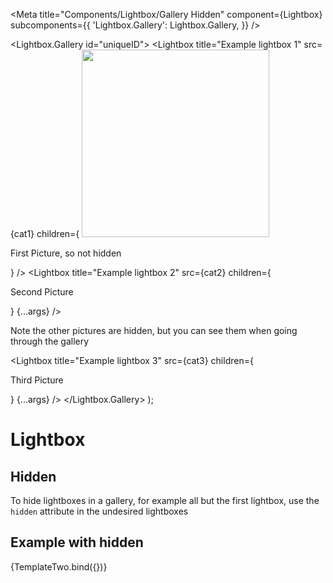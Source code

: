 

<Meta
  title="Components/Lightbox/Gallery Hidden"
  component={Lightbox}
  subcomponents={{
    'Lightbox.Gallery': Lightbox.Gallery,
  }}
/>

  <Lightbox.Gallery id="uniqueID">
    <Lightbox
      title="Example lightbox 1"
      src={cat1}
      children={
        <span>
          <img src={cat1} height="300px" />
          <p>First Picture, so not hidden</p>
        </span>
      }
    />
    <Lightbox
      title="Example lightbox 2"
      src={cat2}
      children={<p>Second Picture</p>}
      {...args}
    />
    <p>
      Note the other pictures are hidden, but you can see them when going
      through the gallery
    </p>
    <Lightbox
      title="Example lightbox 3"
      src={cat3}
      children={<p>Third Picture</p>}
      {...args}
    />
  </Lightbox.Gallery>
);

# Lightbox

## Hidden

To hide lightboxes in a gallery, for example all but the first lightbox, use the `hidden` attribute in the
undesired lightboxes

## Example with hidden

<Canvas>
  <Story name="Gallery Hidden" args={{ hidden: true }}>
    {TemplateTwo.bind({})}
  </Story>
</Canvas>
